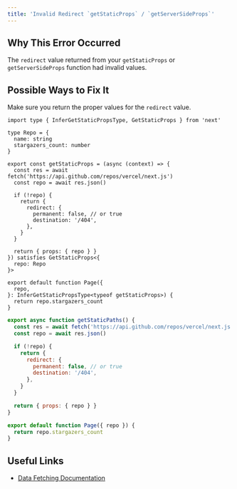 ```yaml
---
title: 'Invalid Redirect `getStaticProps` / `getServerSideProps`'
---
```


## Why This Error Occurred

The `redirect` value returned from your `getStaticProps` or `getServerSideProps` function had invalid values.

## Possible Ways to Fix It

Make sure you return the proper values for the `redirect` value.

```tsx filename="pages/index.tsx" switcher
import type { InferGetStaticPropsType, GetStaticProps } from 'next'

type Repo = {
  name: string
  stargazers_count: number
}

export const getStaticProps = (async (context) => {
  const res = await fetch('https://api.github.com/repos/vercel/next.js')
  const repo = await res.json()

  if (!repo) {
    return {
      redirect: {
        permanent: false, // or true
        destination: '/404',
      },
    }
  }

  return { props: { repo } }
}) satisfies GetStaticProps<{
  repo: Repo
}>

export default function Page({
  repo,
}: InferGetStaticPropsType<typeof getStaticProps>) {
  return repo.stargazers_count
}
```

```jsx filename="pages/index.js" switcher
export async function getStaticPaths() {
  const res = await fetch('https://api.github.com/repos/vercel/next.js')
  const repo = await res.json()

  if (!repo) {
    return {
      redirect: {
        permanent: false, // or true
        destination: '/404',
      },
    }
  }

  return { props: { repo } }
}

export default function Page({ repo }) {
  return repo.stargazers_count
}
```

## Useful Links

- [Data Fetching Documentation](/docs/pages/building-your-application/data-fetching/get-static-props)
